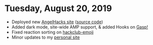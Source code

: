 # Tuesday, August 20, 2019

- Deployed new [AngelHacks site](https://angelhacks.org) ([source code](https://github.com/angelhacks/site))
- Added dark mode, site-wide AMP support, & added Hooks on [Gasp!](https://gasp.now.sh)
- Fixed reaction sorting on [hackclub-emoji](https://hackclub-emoji.now.sh)
- Minor updates to my [personal site](https://github.com/kingofdevs)
